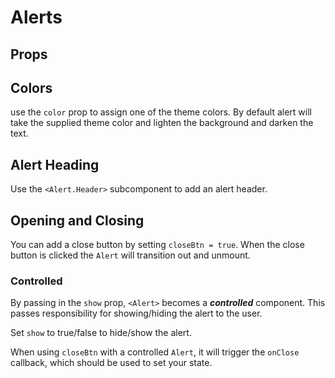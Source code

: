 
<Meta title="Components/Alerts" component={Alert} argTypes={stories.argTypes} />

# Alerts

<Description of={Alert} />

<Canvas>
    <Story story={stories.AlertProps} name="Alert Props" />
</Canvas>

## Props

<ArgsTable story="Alert Props" />

## Colors

use the `color` prop to assign one of the theme colors.
By default alert will take the supplied theme color and lighten the background and darken the text.

<Canvas>
    <Story story={stories.Colors} />
</Canvas>

## Alert Heading

Use the `<Alert.Header>` subcomponent to add an alert header.

<Canvas>
    <Story story={stories.Header} />
</Canvas>

## Opening and Closing

You can add a close button by setting `closeBtn = true`.
When the close button is clicked the `Alert` will transition out and unmount.

<Canvas>
    <Story story={stories.CloseButton} />
</Canvas>

### Controlled

By passing in the `show` prop, `<Alert>` becomes a **_controlled_** component. This passes responsibility for showing/hiding the alert to the user.

Set `show` to true/false to hide/show the alert.

When using `closeBtn` with a controlled `Alert`, it will trigger the `onClose` callback, which should be used to
set your state.

<Canvas>
    <Story story={stories.Controlled} />
</Canvas>
